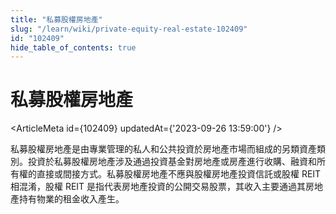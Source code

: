 ```yaml
---
title: "私募股權房地產"
slug: "/learn/wiki/private-equity-real-estate-102409"
id: "102409"
hide_table_of_contents: true
---
```



# 私募股權房地產

<ArticleMeta id={102409} updatedAt={'2023-09-26 13:59:00'} />
<div className='border-solid border-b border-t-0 my-4 border-[var(--ifm-color-gray-300)]' />

私募股權房地產是由專業管理的私人和公共投資於房地產市場而組成的另類資產類別。投資於私募股權房地產涉及通過投資基金對房地產或房產進行收購、融資和所有權的直接或間接方式。私募股權房地產不應與股權房地產投資信託或股權 REIT 相混淆，股權 REIT 是指代表房地產投資的公開交易股票，其收入主要通過其房地產持有物業的租金收入產生。
